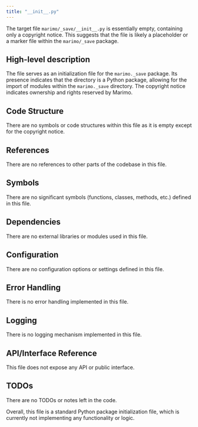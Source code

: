 ```yaml
---
title: "__init__.py"
---
```


The target file `marimo/_save/__init__.py` is essentially empty, containing only a copyright notice. This suggests that the file is likely a placeholder or a marker file within the `marimo/_save` package. 

## High-level description
The file serves as an initialization file for the `marimo._save` package. Its presence indicates that the directory is a Python package, allowing for the import of modules within the `marimo._save` directory. The copyright notice indicates ownership and rights reserved by Marimo.

## Code Structure
There are no symbols or code structures within this file as it is empty except for the copyright notice.

## References
There are no references to other parts of the codebase in this file.

## Symbols
There are no significant symbols (functions, classes, methods, etc.) defined in this file.

## Dependencies
There are no external libraries or modules used in this file.

## Configuration
There are no configuration options or settings defined in this file.

## Error Handling
There is no error handling implemented in this file.

## Logging
There is no logging mechanism implemented in this file.

## API/Interface Reference
This file does not expose any API or public interface.

## TODOs
There are no TODOs or notes left in the code. 

Overall, this file is a standard Python package initialization file, which is currently not implementing any functionality or logic.